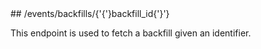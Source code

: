 
<MethodPill method="get" />
## /events/backfills/{'{'}backfill_id{'}'}

This endpoint is used to fetch a backfill given an identifier.
